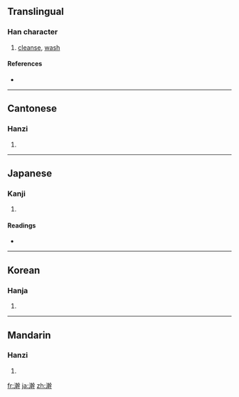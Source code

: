 ==Translingual==

===Han character===
{{Han char|rn=85|rad=水|as=13|sn=16|four=3814<sub>1</sub>|canj=水十十十 (EJJJ)}}

# [[cleanse]], [[wash]]

====References====
* {{Han ref|kx=0652.430|dkj=18382|dj=1062.310|hdz=31753.020|uh=6FA3|ud=28579|bh=E9EB|bd=59883}}

----

==Cantonese==

===Hanzi===
{{yue-hanzi|jyut=|y=wun2, wun5}}

# {{defn|Cantonese}}

----

==Japanese==

===Kanji===
{{ja-kanji|grade=|rs=水13}}

# {{defn|Japanese}}

====Readings====
* {{ja-readings|on=[[かん]] (kan)|kun=[[あらう]] (arau)}}

----

==Korean==

===Hanja===
{{ko-hanja|hangeul=한|eumhun=|rv=han|mr=han|y=han}}

# {{defn|Korean}}

----

==Mandarin==

===Hanzi===
{{cmn-hanzi|pin=[[wǎn]] ([[wan3]]), [[huàn]] ([[huan4]])|wg=wan<sup>3</sup>}}

# {{defn|Mandarin}}

[[fr:澣]]
[[ja:澣]]
[[zh:澣]]